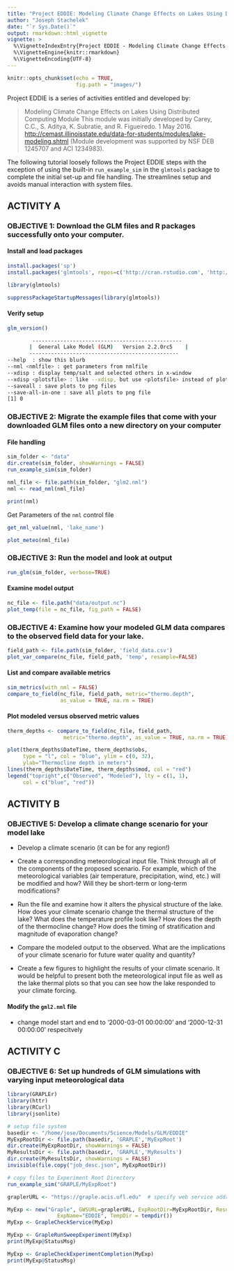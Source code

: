 ```yaml
---
title: "Project EDDIE: Modeling Climate Change Effects on Lakes Using Distributed Computing"
author: "Joseph Stachelek"
date: "`r Sys.Date()`"
output: rmarkdown::html_vignette
vignette: >
  %\VignetteIndexEntry{Project EDDIE - Modeling Climate Change Effects on Lakes Using Distributed Computing}
  %\VignetteEngine{knitr::rmarkdown}
  %\VignetteEncoding{UTF-8}
---
```


```r
knitr::opts_chunk$set(echo = TRUE,
                      fig.path = "images/")
```

<!-- <script src="js/hideOutput.js"></script> -->

Project EDDIE is a series of activities entitled and developed by: 

> Modeling Climate Change Effects on Lakes Using Distributed Computing Module
This module was initially developed by Carey, C.C., S. Aditya, K. Subratie, and
R. Figueiredo. 1 May 2016. [http://cemast.illinoisstate.edu/data-for-students/modules/lake-modeling.shtml](http://cemast.illinoisstate.edu/data-for-students/modules/lake-modeling.shtml) (Module development was supported by NSF DEB 1245707 and ACI 1234983).

The following tutorial loosely follows the Project EDDIE steps with the exception of using the built-in `run_example_sim` in the `glmtools` package to complete the initial set-up and file handling. The streamlines setup and avoids manual interaction with system files.

## ACTIVITY A
### OBJECTIVE 1: Download the GLM files and R packages successfully onto your computer.

#### Install and load packages
```r
install.packages('sp')
install.packages('glmtools', repos=c('http://cran.rstudio.com', 'http://owi.usgs.gov/R'))
```
 
```r
library(glmtools)
```

```r
suppressPackageStartupMessages(library(glmtools))
```

#### Verify setup

```r
glm_version()
```

```bash
        ------------------------------------------------
       |  General Lake Model (GLM)   Version 2.2.0rc5    |
       ------------------------------------------------
--help  : show this blurb
--nml <nmlfile> : get parameters from nmlfile
--xdisp : display temp/salt and selected others in x-window
--xdisp <plotsfile> : like --xdisp, but use <plotsfile> instead of plots.nml
--saveall : save plots to png files
--save-all-in-one : save all plots to png file
[1] 0
```

### OBJECTIVE 2: Migrate the example files that come with your downloaded GLM files onto a new directory on your computer

#### File handling

```r
sim_folder <- "data"
dir.create(sim_folder, showWarnings = FALSE)  
run_example_sim(sim_folder)

nml_file <- file.path(sim_folder, "glm2.nml")
nml <- read_nml(nml_file)
```

<!-- <div class="fold o"> -->
```r
print(nml)
```
<!-- </div> -->

Get Parameters of the `nml` control file

```r
get_nml_value(nml, 'lake_name')
```

```r
plot_meteo(nml_file)
```

### OBJECTIVE 3: Run the model and look at output

```r
run_glm(sim_folder, verbose=TRUE)
```

#### Examine model output

```r
nc_file <- file.path("data/output.nc")
plot_temp(file = nc_file, fig_path = FALSE)
```

### OBJECTIVE 4: Examine how your modeled GLM data compares to the observed field data for your lake.

```r
field_path <- file.path(sim_folder, 'field_data.csv')
plot_var_compare(nc_file, field_path, 'temp', resample=FALSE)
```

#### List and compare available metrics

```r
sim_metrics(with_nml = FALSE)
compare_to_field(nc_file, field_path, metric="thermo.depth", 
                 as_value = TRUE, na.rm = TRUE)
```

#### Plot modeled versus observed metric values

```r
therm_depths <- compare_to_field(nc_file, field_path, 
                  metric="thermo.depth", as_value = TRUE, na.rm = TRUE)

plot(therm_depths$DateTime, therm_depths$obs, 
     type = "l", col = "blue", ylim = c(0, 32),
     ylab="Thermocline depth in meters")
lines(therm_depths$DateTime, therm_depths$mod, col = "red")
legend("topright",c("Observed", "Modeled"), lty = c(1, 1), 
     col = c("blue", "red"))
```

## ACTIVITY B
### OBJECTIVE 5: Develop a climate change scenario for your model lake

* Develop a climate scenario (it can be for any region!)

* Create a corresponding meteorological input file. Think through all of the components of the proposed scenario. For example, which of the meteorological variables (air temperature, precipitation, wind, etc.) will be modified and how? Will they be short-term or long-term
modifications?

* Run the file and examine how it alters the physical structure of the lake.  How does your climate scenario change the thermal structure of the lake? What does the temperature profile look like?  How does the depth of the thermocline change? How does the timing of stratification and magnitude of evaporation change?

* Compare the modeled output to the observed. What are the implications of your climate scenario for future water quality and quantity?

* Create a few figures to highlight the results of your climate scenario. It would be helpful to present both the meteorological input file as well as the lake thermal plots so that you can see how the lake responded to your climate forcing.

#### Modify the `gml2.nml` file

 * change model start and end to '2000-03-01 00:00:00' and '2000-12-31 00:00:00' respecitvely

## ACTIVITY C
### OBJECTIVE 6: Set up hundreds of GLM simulations with varying input meteorological data

```r
library(GRAPLEr)
library(httr)
library(RCurl)
library(jsonlite)

# setup file system
basedir <- "/home/jose/Documents/Science/Models/GLM/EDDIE"
MyExpRootDir <- file.path(basedir, 'GRAPLE','MyExpRoot') 
dir.create(MyExpRootDir, showWarnings = FALSE)  
MyResultsDir <- file.path(basedir, 'GRAPLE','MyResults') 
dir.create(MyResultsDir, showWarnings = FALSE)
invisible(file.copy("job_desc.json", MyExpRootDir))

# copy files to Experiment Root Directory
run_example_sim("GRAPLE/MyExpRoot")
```

```r
graplerURL <- "https://graple.acis.ufl.edu"  # specify web service address for the GRAPLEr.

MyExp <- new("Graple", GWSURL=graplerURL, ExpRootDir=MyExpRootDir, ResultsDir=MyResultsDir,
                ExpName="EDDIE", TempDir = tempdir())
MyExp <- GrapleCheckService(MyExp)
```

```r
MyExp <- GrapleRunSweepExperiment(MyExp)
print(MyExp@StatusMsg)

MyExp <- GrapleCheckExperimentCompletion(MyExp)
print(MyExp@StatusMsg)
```
